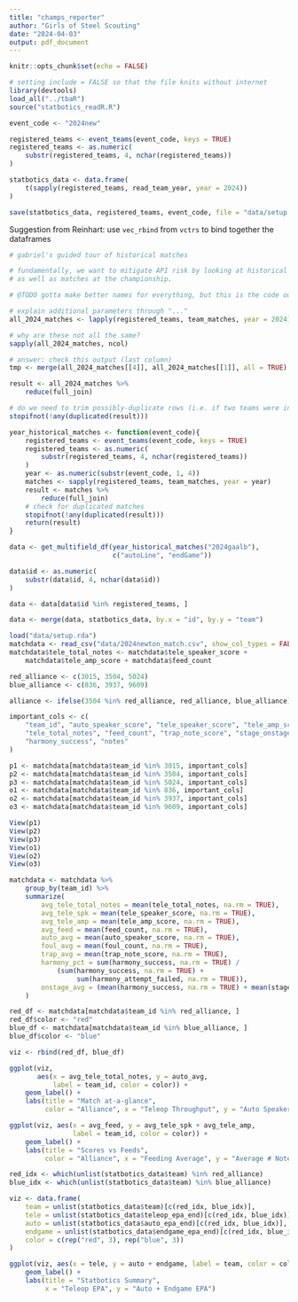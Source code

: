 ```yaml
---
title: "champs_reporter"
author: "Girls of Steel Scouting"
date: "2024-04-03"
output: pdf_document
---
```


```r
knitr::opts_chunk$set(echo = FALSE)
```

```r
# setting include = FALSE so that the file knits without internet
library(devtools)
load_all("../tbaR")
source("statbotics_readR.R")

event_code <- "2024new"

registered_teams <- event_teams(event_code, keys = TRUE)
registered_teams <- as.numeric(
    substr(registered_teams, 4, nchar(registered_teams))
)

statbotics_data <- data.frame(
    t(sapply(registered_teams, read_team_year, year = 2024))
)

save(statbotics_data, registered_teams, event_code, file = "data/setup.rda")
```

Suggestion from Reinhart: 
use `vec_rbind` from `vctrs` to bind together the dataframes

```r
# gabriel's guided tour of historical matches

# fundamentally, we want to mitigate API risk by looking at historical matches
# as well as matches at the championship.

# @TODO gotta make better names for everything, but this is the code outline

# explain additional parameters through "..."
all_2024_matches <- lapply(registered_teams, team_matches, year = 2024)

# why are these not all the same?
sapply(all_2024_matches, ncol)

# answer: check this output (last column)
tmp <- merge(all_2024_matches[[4]], all_2024_matches[[1]], all = TRUE)

result <- all_2024_matches %>%
    reduce(full_join)

# do we need to trim possibly-duplicate rows (i.e. if two teams were in the same match?)
stopifnot(!any(duplicated(result)))

year_historical_matches <- function(event_code){
    registered_teams <- event_teams(event_code, keys = TRUE)
    registered_teams <- as.numeric(
        substr(registered_teams, 4, nchar(registered_teams))
    )
    year <- as.numeric(substr(event_code, 1, 4))
    matches <- sapply(registered_teams, team_matches, year = year)
    result <- matches %>%
        reduce(full_join)
    # check for duplicated matches
    stopifnot(!any(duplicated(result)))
    return(result)
}

data <- get_multifield_df(year_historical_matches("2024gaalb"), 
                          c("autoLine", "endGame"))

data$id <- as.numeric(
    substr(data$id, 4, nchar(data$id))
)

data <- data[data$id %in% registered_teams, ]

data <- merge(data, statbotics_data, by.x = "id", by.y = "team")
```

```r
load("data/setup.rda")
matchdata <- read_csv("data/2024newton_match.csv", show_col_types = FALSE)
matchdata$tele_total_notes <- matchdata$tele_speaker_score + 
    matchdata$tele_amp_score + matchdata$feed_count

red_alliance <- c(3015, 3504, 5024)
blue_alliance <- c(836, 3937, 9609)

alliance <- ifelse(3504 %in% red_alliance, red_alliance, blue_alliance)

important_cols <- c(
    "team_id", "auto_speaker_score", "tele_speaker_score", "tele_amp_score", 
    "tele_total_notes", "feed_count", "trap_note_score", "stage_onstage", 
    "harmony_success", "notes"
)

p1 <- matchdata[matchdata$team_id %in% 3015, important_cols]
p2 <- matchdata[matchdata$team_id %in% 3504, important_cols]
p3 <- matchdata[matchdata$team_id %in% 5024, important_cols]
o1 <- matchdata[matchdata$team_id %in% 836, important_cols]
o2 <- matchdata[matchdata$team_id %in% 3937, important_cols]
o3 <- matchdata[matchdata$team_id %in% 9609, important_cols]

View(p1)
View(p2)
View(p3)
View(o1)
View(o2)
View(o3)

matchdata <- matchdata %>%
    group_by(team_id) %>%
    summarize(
        avg_tele_total_notes = mean(tele_total_notes, na.rm = TRUE), 
        avg_tele_spk = mean(tele_speaker_score, na.rm = TRUE), 
        avg_tele_amp = mean(tele_amp_score, na.rm = TRUE),
        avg_feed = mean(feed_count, na.rm = TRUE),
        auto_avg = mean(auto_speaker_score, na.rm = TRUE), 
        foul_avg = mean(foul_count, na.rm = TRUE), 
        trap_avg = mean(trap_note_score, na.rm = TRUE), 
        harmony_pct = sum(harmony_success, na.rm = TRUE) / 
            (sum(harmony_success, na.rm = TRUE) + 
                 sum(harmony_attempt_failed, na.rm = TRUE)), 
        onstage_avg = (mean(harmony_success, na.rm = TRUE) + mean(stage_onstage, na.rm = TRUE))
    )

red_df <- matchdata[matchdata$team_id %in% red_alliance, ]
red_df$color <- "red"
blue_df <- matchdata[matchdata$team_id %in% blue_alliance, ]
blue_df$color <- "blue"

viz <- rbind(red_df, blue_df)

ggplot(viz, 
       aes(x = avg_tele_total_notes, y = auto_avg, 
           label = team_id, color = color)) + 
    geom_label() + 
    labs(title = "Match at-a-glance", 
         color = "Alliance", x = "Teleop Throughput", y = "Auto Speaker Score")

ggplot(viz, aes(x = avg_feed, y = avg_tele_spk + avg_tele_amp, 
                label = team_id, color = color)) + 
    geom_label() + 
    labs(title = "Scores vs Feeds", 
         color = "Alliance", x = "Feeding Average", y = "Average # Notes Scored")
```

```r
red_idx <- which(unlist(statbotics_data$team) %in% red_alliance)
blue_idx <- which(unlist(statbotics_data$team) %in% blue_alliance)

viz <- data.frame(
    team = unlist(statbotics_data$team)[c(red_idx, blue_idx)],
    tele = unlist(statbotics_data$teleop_epa_end)[c(red_idx, blue_idx)],
    auto = unlist(statbotics_data$auto_epa_end)[c(red_idx, blue_idx)], 
    endgame = unlist(statbotics_data$endgame_epa_end)[c(red_idx, blue_idx)], 
    color = c(rep("red", 3), rep("blue", 3))
)

ggplot(viz, aes(x = tele, y = auto + endgame, label = team, color = color)) + 
    geom_label() + 
    labs(title = "Statbotics Summary", 
         x = "Teleop EPA", y = "Auto + Endgame EPA")
```

